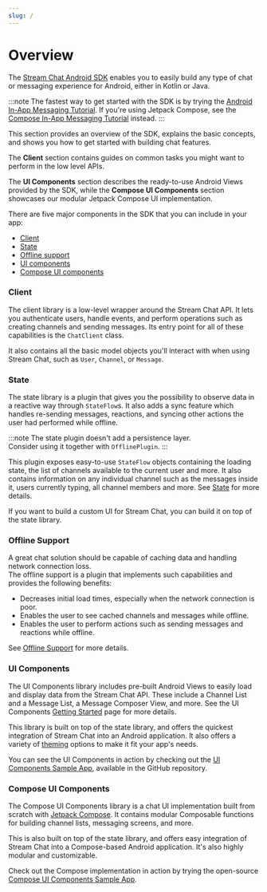 ```yaml
---
slug: /
---
```


# Overview

The [Stream Chat Android SDK](https://github.com/GetStream/stream-chat-android) enables you to easily build any type of chat or messaging experience for Android, either in Kotlin or Java.

:::note 
The fastest way to get started with the SDK is by trying the [Android In-App Messaging Tutorial](https://getstream.io/tutorials/android-chat/). If you're using Jetpack Compose, see the [Compose In-App Messaging Tutorial](https://getstream.io/chat/compose/tutorial/) instead.
:::

This section provides an overview of the SDK, explains the basic concepts, and shows you how to get started with building chat features.

The **Client** section contains guides on common tasks you might want to perform in the low level APIs.

The **UI Components** section describes the ready-to-use Android Views provided by the SDK, while the **Compose UI Components** section showcases our modular Jetpack Compose UI implementation.

There are five major components in the SDK that you can include in your app:

* [Client](https://github.com/GetStream/stream-chat-android/tree/main/stream-chat-android-client)
* [State](https://github.com/GetStream/stream-chat-android/tree/main/stream-chat-android-state)
* [Offline support](https://github.com/GetStream/stream-chat-android/tree/main/stream-chat-android-offline)
* [UI components](https://github.com/GetStream/stream-chat-android/tree/main/stream-chat-android-ui-components)
* [Compose UI components](https://github.com/GetStream/stream-chat-android/tree/main/stream-chat-android-compose)

### Client

The client library is a low-level wrapper around the Stream Chat API. It lets you authenticate users, handle events, and perform operations such as creating channels and sending messages. Its entry point for all of these capabilities is the `ChatClient` class.

It also contains all the basic model objects you'll interact with when using Stream Chat, such as `User`, `Channel`, or `Message`.

### State

The state library is a plugin that gives you the possibility to observe data in a reactive way through `StateFlow`s.
It also adds a sync feature which handles re-sending messages, reactions, and syncing other actions the user had performed while offline.

:::note
The state plugin doesn't add a persistence layer.<br/> Consider using it together with `OfflinePlugin`.
:::

This plugin exposes easy-to-use `StateFlow` objects containing the loading state, the list of channels available to the current user and more.
It also contains information on any individual channel such as the messages inside it, users currently typing, all channel members and more.
See [State](../02-client/06-guides/03-state-plugin.mdx) for more details.

If you want to build a custom UI for Stream Chat, you can build it on top of the state library.

### Offline Support

A great chat solution should be capable of caching data and handling network connection loss.<br/>
The offline support is a plugin that implements such capabilities and provides the following benefits:

* Decreases initial load times, especially when the network connection is poor.
* Enables the user to see cached channels and messages while offline.
* Enables the user to perform actions such as sending messages and reactions while offline.

See [Offline Support](../02-client/06-guides/04-offline-support.mdx) for more details.

### UI Components

The UI Components library includes pre-built Android Views to easily load and display data from the Stream Chat API. These include a Channel List and a Message List, a Message Composer View, and more. See the UI Components [Getting Started](../03-ui/01-overview.mdx) page for more details.

This library is built on top of the state library, and offers the quickest integration of Stream Chat into an Android application. It also offers a variety of [theming](../03-ui/02-general-customization/01-theming.mdx) options to make it fit your app's needs.

You can see the UI Components in action by checking out the [UI Components Sample App](https://github.com/GetStream/stream-chat-android/tree/main/stream-chat-android-ui-components-sample), available in the GitHub repository.

### Compose UI Components

The Compose UI Components library is a chat UI implementation built from scratch with [Jetpack Compose](https://developer.android.com/jetpack/compose). It contains modular Composable functions for building channel lists, messaging screens, and more.

This is also built on top of the state library, and offers easy integration of Stream Chat into a Compose-based Android application. It's also highly modular and customizable.

<!-- TODO add theming link for Compose -->

Check out the Compose implementation in action by trying the open-source [Compose UI Components Sample App](https://github.com/GetStream/stream-chat-android/tree/main/stream-chat-android-compose-sample).
